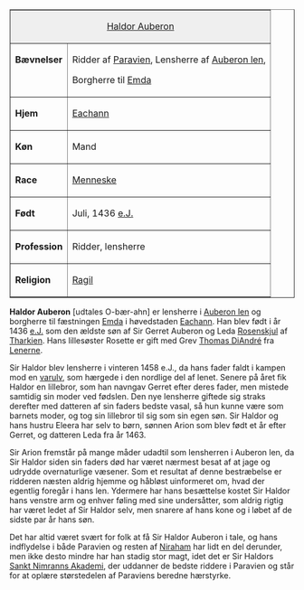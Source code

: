 {{title:Haldor Auberon}}
{{author:Laura Holmegaard}}
{{timestamp:2009-10-27T15:33:38Z}}
{{copyright:Haldor Auberon}}
<table border=1 cellpadding=2 cellspacing=0 align=right style="margin-left:1em">
<tr valign=top><td style="background:#efefef;" colspan=2 align=center>[[Haldor Auberon]]
<tr valign=top><td>'''Bævnelser'''<td>Ridder af [[Paravien]],
Lensherre af [[Auberon len]],

Borgherre til [[Emda]]
<tr valign=top><td>'''Hjem'''<td>[[Eachann]]
<tr valign=top><td>'''Køn'''<td>Mand
<tr valign=top><td>'''Race'''<td>[[Menneske]]
<tr valign=top><td>'''Født'''<td>Juli, 1436 [[e.J.]]
<tr valign=top><td>'''Profession'''<td>Ridder, lensherre
<tr valign=top><td>'''Religion'''<td>[[Ragil]]
</table>
'''Haldor Auberon''' [udtales O-bær-ahn] er lensherre i [[Auberon len]] og borgherre til fæstningen [[Emda]] i høvedstaden [[Eachann]]. Han blev født i år 1436 [[e.J.]] som den ældste søn af Sir Gerret Auberon og Leda [[Rosenskjul]] af [[Tharkien]]. Hans lillesøster Rosette er gift med Grev [[Thomas DiAndré]] fra [[Lenerne]].

Sir Haldor blev lensherre i vinteren 1458 e.J., da hans fader faldt i kampen mod en [[varulv]], som hærgede i den nordlige del af lenet. Senere på året fik Haldor en lillebror, som han navngav Gerret efter deres fader, men mistede samtidig sin moder ved fødslen. Den nye lensherre giftede sig straks derefter med datteren af sin faders bedste vasal, så hun kunne være som barnets moder, og tog sin lillebror til sig som sin egen søn. Sir Haldor og hans hustru Eleera har selv to børn, sønnen Arion som blev født et år efter Gerret, og datteren Leda fra år 1463.

Sir Arion fremstår på mange måder udadtil som lensherren i Auberon len, da Sir Haldor siden sin faders død har været nærmest besat af at jage og udrydde overnaturlige væsener. Som et resultat af denne bestræbelse er ridderen næsten aldrig hjemme og håbløst uinformeret om, hvad der egentlig foregår i hans len. Ydermere har hans besættelse kostet Sir Haldor hans venstre arm og enhver føling med sine undersåtter, som aldrig rigtig har været ledet af Sir Haldor selv, men snarere af hans kone og i løbet af de sidste par år hans søn.

Det har altid været svært for folk at få Sir Haldor Auberon i tale, og hans indflydelse i både Paravien og resten af [[Niraham]] har lidt en del derunder, men ikke desto mindre har han stadig stor magt, idet det er Sir Haldors [[Sankt Nimranns Akademi]], der uddanner de bedste riddere i Paravien og står for at oplære størstedelen af Paraviens beredne hærstyrke.
